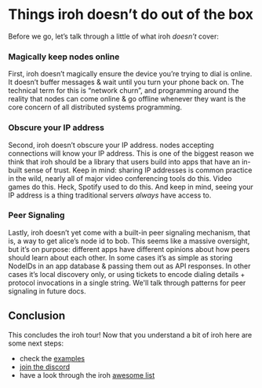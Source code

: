 
# Things iroh doesn’t do out of the box

Before we go, let’s talk through a little of what iroh *doesn’t* cover:

### Magically keep nodes online
First, iroh doesn’t magically ensure the device you’re trying to dial is online. It doesn’t buffer messages & wait until you turn your phone back on. The technical term for this is “network churn”, and programming around the reality that nodes can come online & go offline whenever they want is the core concern of all distributed systems programming.

### Obscure your IP address
Second, iroh doesn’t obscure your IP address. nodes accepting connections will know your IP address. This is one of the biggest reason we think that iroh should be a library that users build into apps that have an in-built sense of trust. Keep in mind: sharing IP addresses is common practice in the wild, nearly all of major video conferencing tools do this. Video games do this. Heck, Spotify used to do this. And keep in mind, seeing your IP address is a thing traditional servers *always* have access to.

### Peer Signaling
Lastly, iroh doesn’t yet come with a built-in peer signaling mechanism, that is, a way to get alice’s node id to bob. This seems like a massive oversight, but it’s on purpose: different apps have different opinions about how peers should learn about each other. In some cases it’s as simple as storing NodeIDs in an app database & passing them out as API responses. In other cases it’s local discovery only, or using tickets to encode dialing details + protocol invocations in a single string. We'll talk through patterns for peer signaling in future docs.

## Conclusion

This concludes the iroh tour! Now that you understand a bit of iroh here are some next steps:
* check the [examples](/docs/examples)
* [join the discord](https://iroh.computer/discord)
* have a look through the iroh [awesome list](https://github.com/n0-computer/awesome-iroh)

<div className='flex'>
  <div className="flex flex-col items-start gap-3">
    <PageLink label="Previous" page={{ href: "/docs/tour/5-routers", title: "Routers" }} previous />
  </div>
</div>
